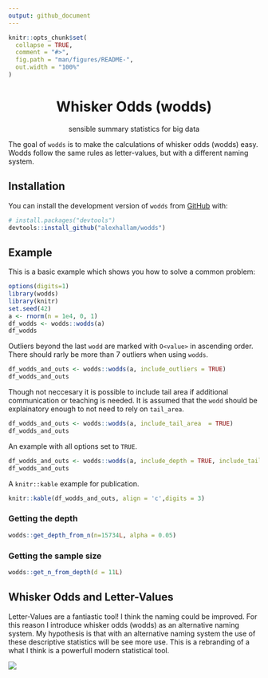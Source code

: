 ```yaml
---
output: github_document
---
```


<!-- README.md is generated from README.Rmd. Please edit that file -->

```r
knitr::opts_chunk$set(
  collapse = TRUE,
  comment = "#>",
  fig.path = "man/figures/README-",
  out.width = "100%"
)
```

<h1 align="center">Whisker Odds (wodds)</h1>
<p align="center">sensible summary statistics for big data</p>

<!-- badges: start -->
<!-- badges: end -->

The goal of `wodds` is to make the calculations of whisker odds (wodds) easy.
Wodds follow the same rules as letter-values, but with a different naming 
system.

## Installation

You can install the development version of `wodds` from [GitHub](https://github.com) with:

``` r
# install.packages("devtools")
devtools::install_github("alexhallam/wodds")
```

## Example

This is a basic example which shows you how to solve a common problem:

```r
options(digits=1)
library(wodds)
library(knitr)
set.seed(42)
a <- rnorm(n = 1e4, 0, 1)
df_wodds <- wodds::wodds(a)
df_wodds
```

Outliers beyond the last `wodd` are marked with `O<value>` in ascending order. There should 
rarly be more than 7 outliers when using `wodds`.

```r
df_wodds_and_outs <- wodds::wodds(a, include_outliers = TRUE)
df_wodds_and_outs
```

Though not neccesary it is possible to include tail area if additional communication or
teaching is needed. It is assumed that the `wodd` should be explainatory enough
to not need to rely on `tail_area`.

```r
df_wodds_and_outs <- wodds::wodds(a, include_tail_area  = TRUE)
df_wodds_and_outs
```

An example with all options set to `TRUE`.

```r
df_wodds_and_outs <- wodds::wodds(a, include_depth = TRUE, include_tail_area = TRUE, include_outliers = TRUE)
df_wodds_and_outs
```

A `knitr::kable` example for publication.

```r
knitr::kable(df_wodds_and_outs, align = 'c',digits = 3)
```

### Getting the depth

```r
wodds::get_depth_from_n(n=15734L, alpha = 0.05)
```


### Getting the sample size

```r
wodds::get_n_from_depth(d = 11L)
```

## Whisker Odds and Letter-Values

Letter-Values are a fantiastic tool! I think the naming could be improved. 
For this reason I introduce whisker odds (wodds) as an alternative naming system.
My hypothesis is that with an alternative naming system the use of these 
descriptive statistics will be see more use. This is a rebranding of a what I
think is a powerfull modern statistical tool.

![](man/figures/table.png)


